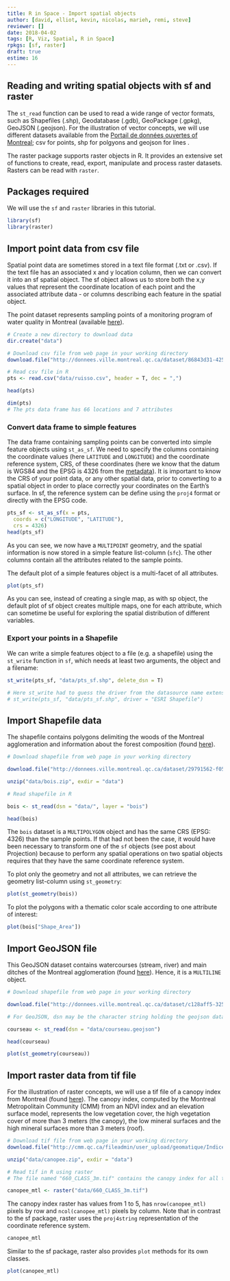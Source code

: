 ```yaml
---
title: R in Space - Import spatial objects
author: [david, elliot, kevin, nicolas, marieh, remi, steve]
reviewer: []
date: 2018-04-02
tags: [R, Viz, Spatial, R in Space]
rpkgs: [sf, raster]
draft: true
estime: 16
---
```


## Reading and writing spatial objects with sf and raster

The `st_read` function can be used to read a wide range of vector formats, such as Shapefiles (.shp), Geodatabase (.gdb), GeoPackage (.gpkg), GeoJSON (.geojson). For the illustration of vector concepts, we will use different datasets available from the [Portail de données ouvertes of Montreal](http://donnees.ville.montreal.qc.ca/dataset); csv for points, shp for polgyons and geojson for lines .


The raster package supports raster objects in R. It provides an extensive set of functions to create, read, export, manipulate and process raster datasets. Rasters can be read with `raster`.

## Packages required

We will use the `sf` and `raster` libraries in this tutorial.

```r
library(sf)
library(raster)
```

## Import point data from csv file

Spatial point data are sometimes stored in a text file format (.txt or .csv). If the text file has an associated x and y location column, then we can convert it into an sf spatial object. The sf object allows us to store both the x,y values that represent the coordinate location of each point and the associated attribute data - or columns describing each feature in the spatial object.

The point dataset represents sampling points of a monitoring program of water quality in Montreal (available [here](http://donnees.ville.montreal.qc.ca/dataset/rsma-points-d-echantillonnage-ruisso/resource/adad6c48-fb48-40fc-a031-1ac870d978b4)).

```r
# Create a new directory to download data
dir.create("data")

# Download csv file from web page in your working directory
download.file("http://donnees.ville.montreal.qc.ca/dataset/86843d31-4251-4002-b10d-620aaa751092/resource/adad6c48-fb48-40fc-a031-1ac870d978b4/download/scri03.-infor03.02-informatique03.02.07-donneesouvertesrsmaruissostationsstations_ruisso.csv", destfile = "data/ruisso.csv")

# Read csv file in R
pts <- read.csv("data/ruisso.csv", header = T, dec = ",")

head(pts)

dim(pts)
# The pts data frame has 66 locations and 7 attributes
```
### Convert data frame to simple features

The data frame containing sampling points can be converted into simple feature objects using `st_as_sf`. We need to specify the columns containing the coordinate values (here `LATITUDE` and `LONGITUDE`) and the coordinate reference system, CRS, of these coordinates (here we know that the datum is WGS84 and the EPSG is 4326 from the [metadata](http://donnees.ville.montreal.qc.ca/dataset/rsma-points-d-echantillonnage-ruisso/resource/adad6c48-fb48-40fc-a031-1ac870d978b4)). It is important to know the CRS of your point data, or any other spatial data, prior to converting to a spatial object in order to place correctly your coordinates on the Earth’s surface. In sf, the reference system can be define using the `proj4` format or directly with the EPSG code.


```r
pts_sf <- st_as_sf(x = pts,
  coords = c("LONGITUDE", "LATITUDE"),
  crs = 4326)
head(pts_sf)
```

As you can see, we now have a `MULTIPOINT` geometry, and the spatial information is now stored in a simple feature list-column (`sfc`). The other columns contain all the attributes related to the sample points.

The default plot of a simple features object is a multi-facet of all attributes.

```r
plot(pts_sf)  
```

As you can see, instead of creating a single map, as with sp object, the default plot of sf object creates multiple maps, one for each attribute, which can sometime be useful for exploring the spatial distribution of different variables.

### Export your points in a Shapefile

We can write a simple features object to a file (e.g. a shapefile) using the `st_write` function in `sf`, which needs at least two arguments, the object and a filename:

```r
st_write(pts_sf, "data/pts_sf.shp", delete_dsn = T)

# Here st_write had to guess the driver from the datasource name extension, but we can also specify it:
# st_write(pts_sf, "data/pts_sf.shp", driver = "ESRI Shapefile")
```

## Import Shapefile data

The shapefile contains polygons delimiting the woods of the Montreal agglomeration and information about the forest composition (found [here](http://donnees.ville.montreal.qc.ca/dataset/29791562-f050-401e-b405-5c1fbf427f65)).

```r
# Download shapefile from web page in your working directory

download.file("http://donnees.ville.montreal.qc.ca/dataset/29791562-f050-401e-b405-5c1fbf427f65/resource/9fa20d3a-5dee-43d6-9bc9-5d86fe225e16/download/bois.zip", destfile = "data/bois.zip")

unzip("data/bois.zip", exdir = "data")

# Read shapefile in R

bois <- st_read(dsn = "data/", layer = "bois")

head(bois)
```
The `bois` dataset is a `MULTIPOLYGON` object and has the same CRS (EPSG: 4326) than the sample points. If that had not been the case, it would have been necessary to transform one of the `sf` objects (see post about Projection) because to perform any spatial operations on two spatial objects requires that they have the same coordinate reference system.

To plot only the geometry and not all attributes, we can retrieve the geometry list-column using `st_geometry`:

```r
plot(st_geometry(bois))
```

To plot the polygons with a thematic color scale according to one attribute of interest:

```r
plot(bois["Shape_Area"])
```

## Import GeoJSON file

This GeoJSON dataset contains watercourses (stream, river) and main ditches of the Montreal agglomeration (found [here](http://donnees.ville.montreal.qc.ca/dataset/c128aff5-325c-4599-ab66-1c9d0b3abc94)). Hence, it is a `MULTILINE` object.

```r
# Download shapefile from web page in your working directory

download.file("http://donnees.ville.montreal.qc.ca/dataset/c128aff5-325c-4599-ab66-1c9d0b3abc94/resource/0f64976e-19c1-4d29-bcc5-4b663a392617/download/courseau.geojson", destfile="data/courseau.geojson")

# For GeoJSON, dsn may be the character string holding the geojson data

courseau <- st_read(dsn = "data/courseau.geojson")

head(courseau)

plot(st_geometry(courseau))
```

## Import raster data from tif file

For the illustration of raster concepts, we will use a tif file of a canopy index from Montreal (found [here](http://cmm.qc.ca/donnees-et-territoire/observatoire-grand-montreal/produits-cartographiques/donnees-georeferencees/)). The canopy index, computed by the Montreal Metropolitain Community (CMM) from an NDVI index and an elevation surface model, represents the low vegetation cover, the high vegetation cover of more than 3 meters (the canopy), the low mineral surfaces and the high mineral surfaces more than 3 meters (roof).


```r
# Download tif file from web page in your working directory
download.file("http://cmm.qc.ca/fileadmin/user_upload/geomatique/IndiceCanopee/2015/660_Canopee2015_3m.zip", destfile="data/canopee.zip")

unzip("data/canopee.zip", exdir = "data")

# Read tif in R using raster
# The file named "660_CLASS_3m.tif" contains the canopy index for all the Montreal area, so we can read this file only

canopee_mtl <- raster("data/660_CLASS_3m.tif")
```

The canopy index raster has values from 1 to 5, has `nrow(canopee_mtl)` pixels by row and `ncol(canopee_mtl)` pixels by column.  Note that in contrast to the sf package, raster uses the `proj4string` representation of the coordinate reference system.

```r
canopee_mtl
```

Similar to the sf package, raster also provides `plot` methods for its own classes.
```r
plot(canopee_mtl)
```
